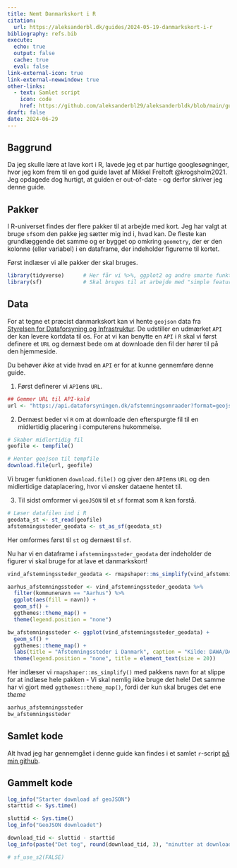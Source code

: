 ```yaml
---
title: Nemt Danmarkskort i R
citation:
  url: https://aleksanderbl.dk/guides/2024-05-19-danmarkskort-i-r
bibliography: refs.bib
execute: 
  echo: true
  output: false
  cache: true
  eval: false
link-external-icon: true
link-external-newwindow: true
other-links:
  - text: Samlet script
    icon: code
    href: https://github.com/aleksanderbl29/aleksanderbldk/blob/main/guides/2024-06-29-danmarkskort-i-r/kort.r
draft: false
date: 2024-06-29
---
```


## Baggrund

Da jeg skulle lære at lave kort i R, lavede jeg et par hurtige googlesøgninger, hvor jeg kom frem til en god guide lavet af Mikkel Freltoft @krogsholm2021. Jeg opdagede dog hurtigt, at guiden er out-of-date - og derfor skriver jeg denne guide.

## Pakker

I R-universet findes der flere pakker til at arbejde med kort. Jeg har valgt at bruge `sf`som den pakke jeg sætter mig ind i, hvad kan. De fleste kan grundlæggende det samme og er bygget op omkring `geometry`, der er den kolonne (eller variabel) i en dataframe, der indeholder figurerne til kortet.

Først indlæser vi alle pakker der skal bruges.

```r
library(tidyverse)      # Her får vi %>%, ggplot2 og andre smarte funktioner.
library(sf)             # Skal bruges til at arbejde med "simple features" (figurer).
```

## Data

For at tegne et præcist danmarkskort kan vi hente `geojson` data fra [Styrelsen for Dataforsyning og Infrastruktur](https://sdfi.dk/). De udstiller en udmærket `API` der kan levere kortdata til os. For at vi kan benytte en `API` i `R` skal vi først definere et `URL` og dernæst bede om at downloade den fil der hører til på den hjemmeside.

::: {.aside}
Du behøver *ikke* at vide hvad en `API` er for at kunne gennemføre denne guide.
:::

1. Først definerer vi `API`ens `URL`.

```r
## Gemmer URL til API-kald
url <- "https://api.dataforsyningen.dk/afstemningsomraader?format=geojson"
```

2. Dernæst beder vi `R` om at downloade den efterspurgte fil til en midlertidig placering i computerens hukommelse.

```r
# Skaber midlertidig fil
geofile <- tempfile()

# Henter geojson til tempfile
download.file(url, geofile)
```

Vi bruger funktionen `download.file()` og giver den `API`ens `URL` og den midlertidige dataplacering, hvor vi ønsker dataene hentet til.

3. Til sidst omformer vi `geoJSON` til et `sf` format som `R` kan forstå.

```r
# Læser datafilen ind i R
geodata_st <- st_read(geofile)
afstemningssteder_geodata <- st_as_sf(geodata_st)
```

::: {.aside}
Her omformes først til `st` og dernæst til `sf`.
:::

Nu har vi en dataframe i `afstemningssteder_geodata` der indeholder de figurer vi skal bruge for at lave et danmarkskort!

```r

vind_afstemningssteder_geodata <- rmapshaper::ms_simplify(vind_afstemningssteder_geodata, keep = 0.01, keep_shapes = TRUE)

aarhus_afstemningssteder <- vind_afstemningssteder_geodata %>%
  filter(kommunenavn == "Aarhus") %>%
  ggplot(aes(fill = navn)) +
  geom_sf() +
  ggthemes::theme_map() +
  theme(legend.position = "none")

bw_afstemningssteder <- ggplot(vind_afstemningssteder_geodata) +
  geom_sf() +
  ggthemes::theme_map() +
  labs(title = "Afstemningssteder i Danmark", caption = "Kilde: DAWA/DAGI") +
  theme(legend.position = "none", title = element_text(size = 20))
```

::: {.aside}
Her indlæser vi `rmapshaper::ms_simplify()` med pakkens navn for at slippe for at indlæse hele pakken - Vi skal nemlig ikke bruge det hele! Det samme har vi gjort med `ggthemes::theme_map()`, fordi der kun skal bruges det ene *theme*
:::

```r
aarhus_afstemningssteder
bw_afstemningssteder
```

## Samlet kode

Alt hvad jeg har gennemgået i denne guide kan findes i et samlet `r`-script [på min github](https://github.com/aleksanderbl29/aleksanderbldk/blob/main/guides/2024-06-29-danmarkskort-i-r/kort.r).

## Gammelt kode

```r

log_info("Starter download af geoJSON")
starttid <- Sys.time()

sluttid <- Sys.time()
log_info("GeoJSON downloadet")

download_tid <- sluttid - starttid
log_info(paste("Det tog", round(download_tid, 3), "minutter at downloade"))

# sf_use_s2(FALSE)
```
